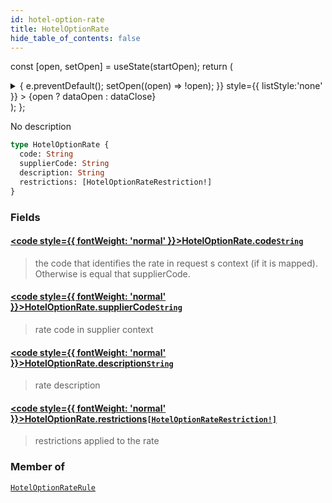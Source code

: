 ```yaml
---
id: hotel-option-rate
title: HotelOptionRate
hide_table_of_contents: false
---
```






const [open, setOpen] = useState(startOpen);
return (
<details {...(open ? { open: true } : {})} className="details" style={{ border:'none', boxShadow:'none', background:'var(--ifm-background-color)' }}>
<summary
onClick={(e) => {
e.preventDefault();
setOpen((open) => !open);
}}
style={{ listStyle:'none' }} >
{open ? dataOpen : dataClose}
</summary>
{open && children}
</details>
);
};

No description

```graphql
type HotelOptionRate {
  code: String
  supplierCode: String
  description: String
  restrictions: [HotelOptionRateRestriction!]
}
```

### Fields

#### [<code style={{ fontWeight: 'normal' }}>HotelOptionRate.<b>code</b></code>](#)<Bullet />[`String`](/api/scalars/string) <Badge class="badge badge--secondary" text="scalar"/>

> the code that identifies the rate in request s context (if it is mapped). Otherwise is equal that supplierCode.

#### [<code style={{ fontWeight: 'normal' }}>HotelOptionRate.<b>supplierCode</b></code>](#)<Bullet />[`String`](/api/scalars/string) <Badge class="badge badge--secondary" text="scalar"/>

> rate code in supplier context

#### [<code style={{ fontWeight: 'normal' }}>HotelOptionRate.<b>description</b></code>](#)<Bullet />[`String`](/api/scalars/string) <Badge class="badge badge--secondary" text="scalar"/>

> rate description

#### [<code style={{ fontWeight: 'normal' }}>HotelOptionRate.<b>restrictions</b></code>](#)<Bullet />[`[HotelOptionRateRestriction!]`](/api/objects/hotel-option-rate-restriction) <Badge class="badge badge--secondary" text="list"/> <Badge class="badge badge--secondary" text="object"/>

> restrictions applied to the rate

### Member of

[`HotelOptionRateRule`](/api/objects/hotel-option-rate-rule) <Badge class="badge badge--secondary" text="object"/>
